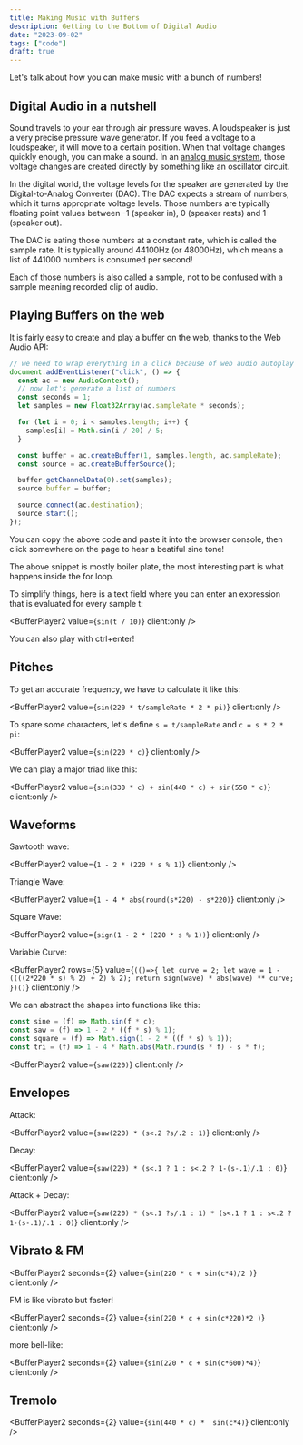 ```yaml
---
title: Making Music with Buffers
description: Getting to the Bottom of Digital Audio
date: "2023-09-02"
tags: ["code"]
draft: true
---
```



Let's talk about how you can make music with a bunch of numbers!

## Digital Audio in a nutshell

Sound travels to your ear through air pressure waves.
A loudspeaker is just a very precise pressure wave generator.
If you feed a voltage to a loudspeaker, it will move to a certain position.
When that voltage changes quickly enough, you can make a sound.
In an [analog music system](https://loophole-letters.vercel.app/analog-synthesis), those voltage changes are created directly by something like an oscillator circuit.

In the digital world, the voltage levels for the speaker are generated by the Digital-to-Analog Converter (DAC).
The DAC expects a stream of numbers, which it turns appropriate voltage levels.
Those numbers are typically floating point values between -1 (speaker in), 0 (speaker rests) and 1 (speaker out).

The DAC is eating those numbers at a constant rate, which is called the sample rate.
It is typically around 44100Hz (or 48000Hz), which means a list of 441000 numbers is consumed per second!

Each of those numbers is also called a sample, not to be confused with a sample meaning recorded clip of audio.

## Playing Buffers on the web

It is fairly easy to create and play a buffer on the web, thanks to the Web Audio API:

```js
// we need to wrap everything in a click because of web audio autoplay policy
document.addEventListener("click", () => {
  const ac = new AudioContext();
  // now let's generate a list of numbers
  const seconds = 1;
  let samples = new Float32Array(ac.sampleRate * seconds);

  for (let i = 0; i < samples.length; i++) {
    samples[i] = Math.sin(i / 20) / 5;
  }

  const buffer = ac.createBuffer(1, samples.length, ac.sampleRate);
  const source = ac.createBufferSource();

  buffer.getChannelData(0).set(samples);
  source.buffer = buffer;

  source.connect(ac.destination);
  source.start();
});
```

You can copy the above code and paste it into the browser console, then click somewhere on the page to hear a beatiful sine tone!

The above snippet is mostly boiler plate, the most interesting part is what happens inside the for loop.

To simplify things, here is a text field where you can enter an expression that is evaluated for every sample t:

<BufferPlayer2 value={`sin(t / 10)`} client:only />

You can also play with ctrl+enter!

## Pitches

To get an accurate frequency, we have to calculate it like this:

<BufferPlayer2 value={`sin(220 * t/sampleRate * 2 * pi)`} client:only />

To spare some characters, let's define `s = t/sampleRate` and `c = s * 2 * pi`:

<BufferPlayer2 value={`sin(220 * c)`} client:only />

We can play a major triad like this:

<BufferPlayer2
  value={`sin(330 * c) + sin(440 * c) + sin(550 * c)`}
  client:only
/>

## Waveforms

Sawtooth wave:

<BufferPlayer2 value={`1 - 2 * (220 * s % 1)`} client:only />

Triangle Wave:

<BufferPlayer2 value={`1 - 4 * abs(round(s*220) - s*220)`} client:only />

Square Wave:

<BufferPlayer2 value={`sign(1 - 2 * (220 * s % 1))`} client:only />

Variable Curve:

<BufferPlayer2
  rows={5}
  value={`(()=>{
  let curve = 2;
  let wave = 1 - ((((2*220 * s) % 2) + 2) % 2);
  return sign(wave) * abs(wave) ** curve;
})()`}
  client:only
/>

We can abstract the shapes into functions like this:

```js
const sine = (f) => Math.sin(f * c);
const saw = (f) => 1 - 2 * ((f * s) % 1);
const square = (f) => Math.sign(1 - 2 * ((f * s) % 1));
const tri = (f) => 1 - 4 * Math.abs(Math.round(s * f) - s * f);
```

<BufferPlayer2 value={`saw(220)`} client:only />

## Envelopes

Attack:

<BufferPlayer2 value={`saw(220) * (s<.2 ?s/.2 : 1)`} client:only />

Decay:

<BufferPlayer2
  value={`saw(220) * (s<.1 ? 1 : s<.2 ? 1-(s-.1)/.1 : 0)`}
  client:only
/>

Attack + Decay:

<BufferPlayer2
  value={`saw(220) * (s<.1 ?s/.1 : 1) * (s<.1 ? 1 : s<.2 ? 1-(s-.1)/.1 : 0)`}
  client:only
/>

## Vibrato & FM

<BufferPlayer2 seconds={2} value={`sin(220 * c + sin(c*4)/2 )`} client:only />

FM is like vibrato but faster!

<BufferPlayer2 seconds={2} value={`sin(220 * c + sin(c*220)*2 )`} client:only />

more bell-like:

<BufferPlayer2 seconds={2} value={`sin(220 * c + sin(c*600)*4)`} client:only />

## Tremolo

<BufferPlayer2 seconds={2} value={`sin(440 * c) *  sin(c*4)`} client:only />
